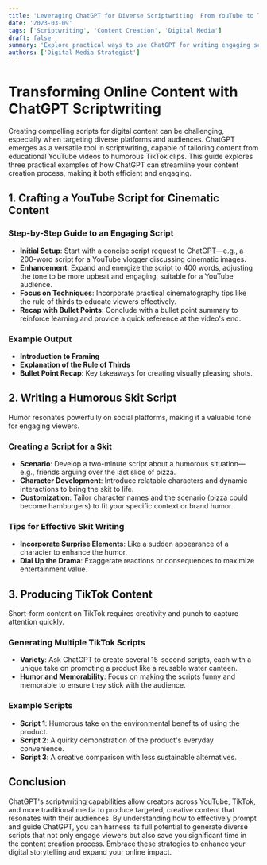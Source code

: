 ```yaml
---
title: 'Leveraging ChatGPT for Diverse Scriptwriting: From YouTube to TikTok'
date: '2023-03-09'
tags: ['Scriptwriting', 'Content Creation', 'Digital Media']
draft: false
summary: 'Explore practical ways to use ChatGPT for writing engaging scripts for YouTube, skits, and TikTok, enhancing your online presence with creative, targeted content.'
authors: ['Digital Media Strategist']
---
```


# Transforming Online Content with ChatGPT Scriptwriting

Creating compelling scripts for digital content can be challenging, especially when targeting diverse platforms and audiences. ChatGPT emerges as a versatile tool in scriptwriting, capable of tailoring content from educational YouTube videos to humorous TikTok clips. This guide explores three practical examples of how ChatGPT can streamline your content creation process, making it both efficient and engaging.

## 1. Crafting a YouTube Script for Cinematic Content

### Step-by-Step Guide to an Engaging Script

- **Initial Setup**: Start with a concise script request to ChatGPT—e.g., a 200-word script for a YouTube vlogger discussing cinematic images.
- **Enhancement**: Expand and energize the script to 400 words, adjusting the tone to be more upbeat and engaging, suitable for a YouTube audience.
- **Focus on Techniques**: Incorporate practical cinematography tips like the rule of thirds to educate viewers effectively.
- **Recap with Bullet Points**: Conclude with a bullet point summary to reinforce learning and provide a quick reference at the video's end.

### Example Output

- **Introduction to Framing**
- **Explanation of the Rule of Thirds**
- **Bullet Point Recap**: Key takeaways for creating visually pleasing shots.

## 2. Writing a Humorous Skit Script

Humor resonates powerfully on social platforms, making it a valuable tone for engaging viewers.

### Creating a Script for a Skit

- **Scenario**: Develop a two-minute script about a humorous situation—e.g., friends arguing over the last slice of pizza.
- **Character Development**: Introduce relatable characters and dynamic interactions to bring the skit to life.
- **Customization**: Tailor character names and the scenario (pizza could become hamburgers) to fit your specific context or brand humor.

### Tips for Effective Skit Writing

- **Incorporate Surprise Elements**: Like a sudden appearance of a character to enhance the humor.
- **Dial Up the Drama**: Exaggerate reactions or consequences to maximize entertainment value.

## 3. Producing TikTok Content

Short-form content on TikTok requires creativity and punch to capture attention quickly.

### Generating Multiple TikTok Scripts

- **Variety**: Ask ChatGPT to create several 15-second scripts, each with a unique take on promoting a product like a reusable water canteen.
- **Humor and Memorability**: Focus on making the scripts funny and memorable to ensure they stick with the audience.

### Example Scripts

- **Script 1**: Humorous take on the environmental benefits of using the product.
- **Script 2**: A quirky demonstration of the product's everyday convenience.
- **Script 3**: A creative comparison with less sustainable alternatives.

## Conclusion

ChatGPT's scriptwriting capabilities allow creators across YouTube, TikTok, and more traditional media to produce targeted, creative content that resonates with their audiences. By understanding how to effectively prompt and guide ChatGPT, you can harness its full potential to generate diverse scripts that not only engage viewers but also save you significant time in the content creation process. Embrace these strategies to enhance your digital storytelling and expand your online impact.

